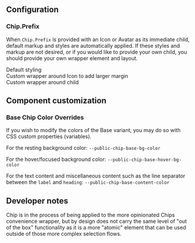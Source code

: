 
## Configuration

### Chip.Prefix

When `Chip.Prefix` is provided with an Icon or Avatar as its immediate child,
default markup and styles are automatically applied. If these styles and markup
are not desired, or if you would like to provide your own child, you should
provide your own wrapper element and layout.

<Canvas>
  <Box direction="column" gap="base">
    <Box direction="row" alignItems="center" gap="base">
      <Chip label="Select team">
        <Chip.Prefix>
          <Icon name="person" size="small" />
        </Chip.Prefix>
      </Chip>
      <Text>Default styling</Text>
    </Box>
    <Box direction="row" alignItems="center" gap="large">
      <Chip label="Select team">
        <Chip.Prefix>
          <div style={{ display: "flex", marginRight: 20 }}>
            <Icon name="person" size="small" />
          </div>
        </Chip.Prefix>
      </Chip>
      <Text>Custom wrapper around Icon to add larger margin</Text>
    </Box>
    <Box direction="row" alignItems="center" gap="base">
      <Chip label="Select team">
        <Chip.Prefix>
          <div style={{ display: "flex", marginRight: 15 }}>
            <StatusLabel status="success" label="Ready" />
          </div>
        </Chip.Prefix>
      </Chip>
      <Text>Custom wrapper around child</Text>
    </Box>
  </Box>
</Canvas>

## Component customization

### Base Chip Color Overrides

If you wish to modify the colors of the Base variant, you may do so with CSS
custom properties (variables).

For the resting background color: `--public-chip-base-bg-color`

For the hover/focused background color: `--public-chip-base-hover-bg-color`

For the text content and miscellaneous content such as the line separator
between the `label` and `heading`: `--public-chip-base-content-color`

## Developer notes

Chip is in the process of being applied to the more opinionated Chips
convenience wrapper, but by design does not carry the same level of "out of the
box" functionality as it is a more "atomic" element that can be used outside of
those more complex selection flows.
